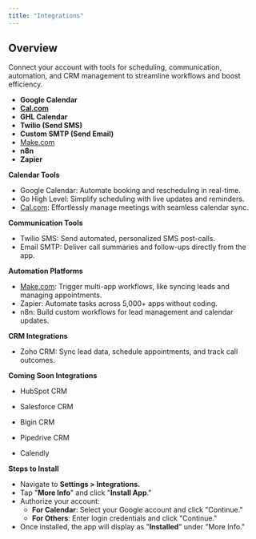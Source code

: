 ```yaml
---
title: "Integrations"
---
```


## **Overview**

Connect your account with tools for scheduling, communication, automation, and CRM management to streamline workflows and boost efficiency.

- **Google Calendar**
- [**Cal.com**](http://Cal.com)
- **GHL Calendar**
- **Twilio (Send SMS)**
- **Custom SMTP (Send Email)**
- [Make.com](http://Make.com)
- **n8n**
- **Zapier**

**Calendar Tools**

- Google Calendar: Automate booking and rescheduling in real-time.
- Go High Level: Simplify scheduling with live updates and reminders.
- [Cal.com](http://Cal.com): Effortlessly manage meetings with seamless calendar sync.

**Communication Tools**

- Twilio SMS: Send automated, personalized SMS post-calls.
- Email SMTP: Deliver call summaries and follow-ups directly from the app.

**Automation Platforms**

- [Make.com](http://Make.com): Trigger multi-app workflows, like syncing leads and managing appointments.
- Zapier: Automate tasks across 5,000\+ apps without coding.
- n8n: Build custom workflows for lead management and calendar updates.

**CRM Integrations**

- Zoho CRM: Sync lead data, schedule appointments, and track call outcomes.

**Coming Soon Integrations**

- HubSpot CRM
- Salesforce CRM
- Bigin CRM
- Pipedrive CRM


- Calendly

**Steps to Install**

- Navigate to **Settings \> Integrations.**
- Tap "**More Info**" and click "**Install App**."
- Authorize your account:
  - **For Calendar**: Select your Google account and click "Continue."
  - **For Others**: Enter login credentials and click "Continue."
- Once installed, the app will display as "**Installed**" under "More Info."